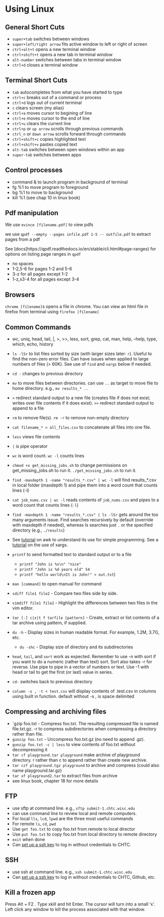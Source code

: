# Using Linux

## General Short Cuts

- `super+tab` switches between windows
- `super+left/right arrow` fits active window to left or right of screen
- `ctrl+alt+t` opens a new terminal window
- `ctrl+shift+t` opens a new tab in terminal window
- `alt-number` switches between tabs in terminal window
- `ctrl+d` closes a terminal window

## Terminal Short Cuts

- `tab` autocompletes from what you have started to type
- `ctrl+c` breaks out of a command or process
- `ctrl+d` logs out of current terminal
- `c` clears screen (my alias)
- `ctrl+a` moves cursor to begining of line
- `ctrl+e` moves cursor to the end of line
- `ctrl+u` clears the current line
- `ctrl+p` or `up arrow` scrolls through previous commands
- `ctrl_n` or `down arrow` scrolls forward through commands
- `ctrl+shift+c` copies highlighted text
- `ctrl+shift+v` pastes copied text
- `alt-tab` switches between open windows within an app
- `super-tab` switches between apps

## Control processes

- command & to launch program in background of terminal
- fg %1 to move program to foreground
- bg %1 to move to background
- kill %1 (see chap 10 in linux book)

## Pdf manipulation

We use `evince [filename.pdf]` to view pdfs

we use `qpdf --empty --pages infile.pdf 1-5 -- outfile.pdf` to extract pages from a pdf

See [docs]https://qpdf.readthedocs.io/en/stable/cli.html#page-ranges) for options on listing page ranges in `qpdf`

- no spaces
- 1-2,5-6 for pages 1-2 and 5-6
- 3-z for all pages except 1-2
- 1-z,x3-4 for all pages except 3-4

## Browsers 

`chrome [filename]`s opens a file in chrome.
You can view an html file in firefox from terminal using `firefox [filename]`

## Common Commands

- wc, uniq, head, tail, |, >, >>, less, sort, grep, cat, man, help, --help, type, which, echo, history

- `ls -lSr` to list files sorted by size (with larger sizes later: `r`). Useful to find the non-zero error files. Can have issues when applied to large numbers of files (> 60K). See use of `find` and `xargs` below if needed.

- `cd -` changes to previous directory

- `mv` to move files between directories. can use `..` as target to move file to home directory. e.g., `mv results_* ..`

- `>` redirect standard output to a new file (creates file if does not exist; writes over file contents if it does exist). `>>` redirect standard output to append to a file

- `rm` to remove file(s). `rm -r` to remove non-empty directory

- `cat filename_* > all_files.csv` to concatenate all files into one file.

- `less` views file contents

- `|` is pipe operator

- `wc` is word count.  `wc -l` counts lines

- `chmod +x get_missing_jobs.sh` to change permissions on get_missing_jobs.sh to run it. `./get_missing_jobs.sh` to run it.

- `find -maxdepth 1 -name "results_*.csv" | wc -l` will find results_*.csv in local folder (maxdepth 1) and pipe them into a word count that counts lines (-l)

- `cat job_nums.csv | wc -l` reads contents of `job_nums.csv` and pipes to a word count that counts lines (`-l`)

- `find -maxdepth 1 -name "results_*.csv" | ls -lSr` gets around the too many arguments issue.  Find searches recursively by default (override with maxdepth if needed), whereas ls searches just `.` or the specified directory (e.g., `./results`)

- See [tutorial](https://linuxhandbook.com/awk-command-tutorial/) on awk to understand its use for simple programming. See a [tutorial](https://shapeshed.com/unix-xargs/) on the use of xargs.

- `printf` to send formatted text to standard output or to a file
   - `printf "John is %s\n" "nice"`
   - `printf "John is %d years old" 54`
   - `printf "hello world\nIt is John!" > out.txt`)

- `man [command]` to open manual for command

- `sdiff file1 file2` - Compare two files side by side. 
- `vimdiff file1 file2` - Highlight the differences between two files in the vim editor.
- `tar [-] c|x|t f tarfile [pattern]` - Create, extract or list contents of a tar archive using pattern, if supplied.
- `du -h` - Display sizes in human readable format. For example, 1.2M, 3.7G, etc.
  - `du -shc` - Display size of directory and its subdirectories

- `head`, `tail`, and `sort` work as expected.  Remember to use -n with sort if you want to do a numeric (rather than text) sort.  Sort also takes -r for reverse.  Use pipe to pipe in a vector of numbers or text.  Use -1 with head or tail to get the first (or last) value in series.

- `cd-` switches back to previous directory

- `column -s , -t < test.csv` will display contents of .test.csv in columns using built in function.  default without -s , is space delimited

## Compressing and archiving files

- `gzip foo.txt - Compress foo.txt. The resulting compressed file is named file.txt.gz.  -r to compress subdirectories when compressing a directory rather than file.
- `gunzip foo.txt` - Uncompress foo.txt.gz (no need to append .gz).
- `gunzip foo.txt -c | less` to view contents of foo.txt without decompressing it
- `tar cf playground.tar playground` make archive of playground directory.  r rather than c to append rather than create new archive.
- `tar czf playground.tgz playground` to archive and compress (could also name playground.tar.gz)
- `tar xf playground2.tar` to extract files from archive
- see linux book, chapter 18 for more details

## FTP

- use sftp at command line.  e.g., `sftp submit-1.chtc.wisc.edu`
- can use command line to review local and remote computers.
- For local `lls`, `lcd`, `lpwd` are the three most useful commands
- For remote `ls`, `cd`, `pwd`
- Use `get foo.txt` to copy foo.txt from remote to local director
- Use `put foo.txt` to copy foo.txt from local directory to remote directory
- `exit` when done
- Can [set up a ssh key](https://www.unixtutorial.org/how-to-generate-ed25519-ssh-key/) to log in without credentials to CHTC.

## SSH

- use ssh at command line.  e.g., `ssh submit-1.chtc.wisc.edu`
- Can [set up a ssh key](https://jjcurtin.github.io/docs_arc/linux_install.html#creating-ssh-passkeys) to log in without credentials to CHTC, Github, etc.

## Kill a frozen app

Press Alt + F2 . Type xkill and hit Enter. The cursor will turn into a small 'x'. Left click any window to kill the process associated with that window. 